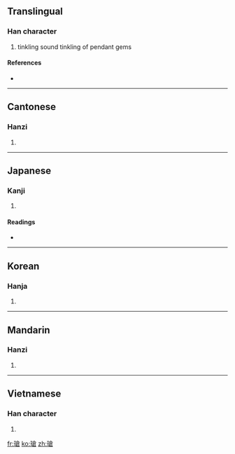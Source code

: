 {{also|玱}}
==Translingual==

===Han character===
{{Han char|rn=96|rad=玉|as=10|sn=14|four=1816<sub>7</sub>|canj=一土人戈口 (MGOIR)}}

# tinkling sound tinkling of pendant gems

====References====
* {{Han ref|kx=0740.040|dkj=21169|dj=1150.010|hdz=21132.010|uh=7472|ud=29810|bh=E2D2|bd=58066}}

----

==Cantonese==

===Hanzi===
{{yue-hanzi|jyut=|y=cheung1|sim=玱}}

# {{defn|Cantonese|sort=玉10}}

----

==Japanese==

===Kanji===
{{ja-kanji|grade=|rs=玉10}}

# {{defn|Japanese|sort=玉10}}

====Readings====
* {{ja-readings|on=[[しょう]] (shō), [[そう]] (sō)|kun=|nanori=}}

----

==Korean==

===Hanja===
{{ko-hanja|hangeul=창|eumhun=|rv=chang|mr=ch'ang|y=chang}}

# {{defn|Korean|sort=玉10}}

----

==Mandarin==

===Hanzi===
{{cmn-hanzi|sim=玱|pin=[[cuō]] ([[cuo1]]), [[qiāng]] ([[qiang1]])|wg=ts'o<sup>1</sup>, ch'iang<sup>1</sup>}}

# {{defn|Mandarin|sort=玉10}}

----

==Vietnamese==

===Han character===
{{vi-hantu|[[thương]]|rs=玉10}}

# {{defn|Vietnamese|sort=玉10}}

[[fr:瑲]]
[[ko:瑲]]
[[zh:瑲]]